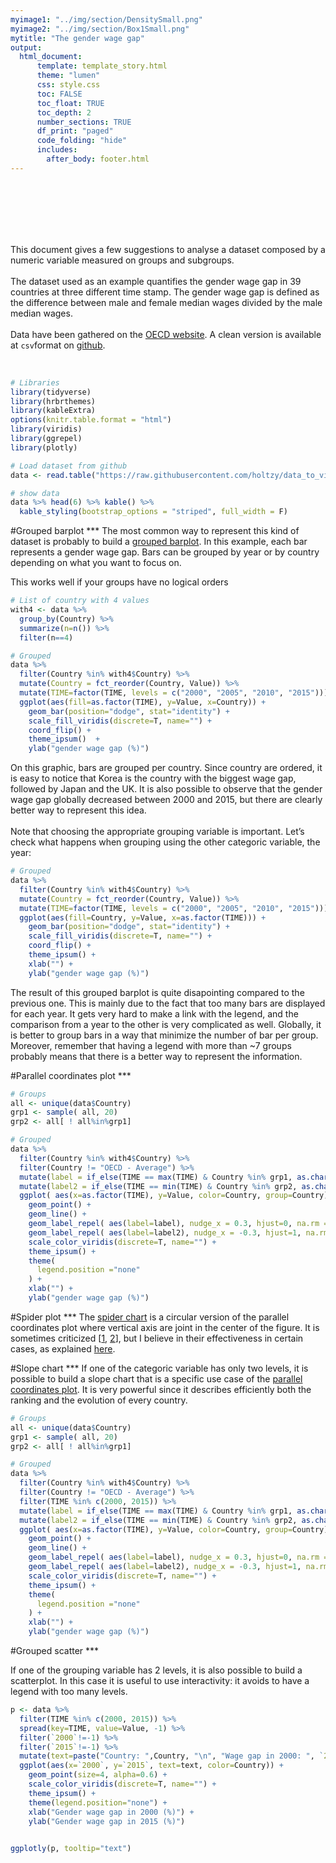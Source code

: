 ```yaml
---
myimage1: "../img/section/DensitySmall.png"
myimage2: "../img/section/Box1Small.png"
mytitle: "The gender wage gap"
output:
  html_document:
      template: template_story.html
      theme: "lumen"
      css: style.css
      toc: FALSE
      toc_float: TRUE
      toc_depth: 2
      number_sections: TRUE
      df_print: "paged"
      code_folding: "hide"
      includes: 
        after_body: footer.html
---
```


<br><br>
<div class="mycontent">


<div class = "row">
<div class = "col-md-8">
<br><br><br>
This document gives a few suggestions to analyse a dataset composed by a numeric variable measured on groups and subgroups.
<br><br>
The dataset used as an example quantifies the gender wage gap in 39 countries at three different time stamp. The gender wage gap is defined as the difference between male and female median wages divided by the male median wages.
<br><br>
Data have been gathered on the [OECD website](https://stats.oecd.org/index.aspx?queryid=54751). A clean version is available at `csv`format on [github](https://github.com/holtzy/data_to_viz/tree/master/Example_dataset).
</div>

<div class = "col-md-4">
<br>
```r
# Libraries
library(tidyverse)
library(hrbrthemes)
library(kableExtra)
options(knitr.table.format = "html")
library(viridis)
library(ggrepel)
library(plotly)

# Load dataset from github
data <- read.table("https://raw.githubusercontent.com/holtzy/data_to_viz/master/Example_dataset/9_OneNumSevCatSubgroupOneObs.csv", header=T, sep=",")

# show data
data %>% head(6) %>% kable() %>%
  kable_styling(bootstrap_options = "striped", full_width = F)
```
</div>
</div>



#Grouped barplot
***
The most common way to represent this kind of dataset is probably to build a [grouped barplot](). In this example, each bar represents a gender wage gap. Bars can be grouped by year or by country depending on what you want to focus on.

This works well if your groups have no logical orders

```r
# List of country with 4 values
with4 <- data %>%
  group_by(Country) %>%
  summarize(n=n()) %>%
  filter(n==4)

# Grouped
data %>%
  filter(Country %in% with4$Country) %>%
  mutate(Country = fct_reorder(Country, Value)) %>%
  mutate(TIME=factor(TIME, levels = c("2000", "2005", "2010", "2015"))) %>%
  ggplot(aes(fill=as.factor(TIME), y=Value, x=Country)) + 
    geom_bar(position="dodge", stat="identity") +
    scale_fill_viridis(discrete=T, name="") +
    coord_flip() +
    theme_ipsum()  +
    ylab("gender wage gap (%)")
```

On this graphic, bars are grouped per country. Since country are ordered, it is easy to notice that Korea is the country with the biggest wage gap, followed by Japan and the UK. It is also possible to observe that the gender wage gap globally decreased between 2000 and 2015, but there are clearly better way to represent this idea.
<br><br>
Note that choosing the appropriate grouping variable is important. Let's check what happens when grouping using the other categoric variable, the year:

```r
# Grouped
data %>%
  filter(Country %in% with4$Country) %>%
  mutate(Country = fct_reorder(Country, Value)) %>%
  mutate(TIME=factor(TIME, levels = c("2000", "2005", "2010", "2015"))) %>%
  ggplot(aes(fill=Country, y=Value, x=as.factor(TIME))) + 
    geom_bar(position="dodge", stat="identity") +
    scale_fill_viridis(discrete=T, name="") +
    coord_flip() +
    theme_ipsum() +
    xlab("") +
    ylab("gender wage gap (%)")
```

The result of this grouped barplot is quite disapointing compared to the previous one. This is mainly due to the fact that too many bars are displayed for each year. It gets very hard to make a link with the legend, and the comparison from a year to the other is very complicated as well. Globally, it is better to group bars in a way that minimize the number of bar per group. Moreover, remember that having a legend with more than ~7 groups probably means that there is a better way to represent the information.




#Parallel coordinates plot
***
```r
# Groups
all <- unique(data$Country)
grp1 <- sample( all, 20)
grp2 <- all[ ! all%in%grp1]

# Grouped
data %>%
  filter(Country %in% with4$Country) %>%
  filter(Country != "OECD - Average") %>%
  mutate(label = if_else(TIME == max(TIME) & Country %in% grp1, as.character(Country), NA_character_)) %>%
  mutate(label2 = if_else(TIME == min(TIME) & Country %in% grp2, as.character(Country), NA_character_)) %>%
  ggplot( aes(x=as.factor(TIME), y=Value, color=Country, group=Country)) + 
    geom_point() +
    geom_line() +
    geom_label_repel( aes(label=label), nudge_x = 0.3, hjust=0, na.rm = TRUE, segment.colour="grey") +
    geom_label_repel( aes(label=label2), nudge_x = -0.3, hjust=1, na.rm = TRUE, segment.colour="grey") +
    scale_color_viridis(discrete=T, name="") +
    theme_ipsum() +
    theme(
      legend.position ="none"
    ) +
    xlab("") +
    ylab("gender wage gap (%)")
```





#Spider plot
***
The [spider chart]() is a circular version of the parallel coordinates plot where vertical axis are joint in the center of the figure. It is sometimes criticized [[1](http://blog.minitab.com/blog/fun-with-statistics/beware-the-radar-chart), [2](https://blog.scottlogic.com/2011/09/23/a-critique-of-radar-charts.html)], but I believe in their effectiveness in certain cases, as explained [here]().





#Slope chart
***
If one of the categoric variable has only two levels, it is possible to build a slope chart that is a specific use case of the [parallel coordinates plot](). It is very powerful since it describes efficiently both the ranking and the evolution of every country.
```r
# Groups
all <- unique(data$Country)
grp1 <- sample( all, 20)
grp2 <- all[ ! all%in%grp1]

# Grouped
data %>%
  filter(Country %in% with4$Country) %>%
  filter(Country != "OECD - Average") %>%
  filter(TIME %in% c(2000, 2015)) %>%
  mutate(label = if_else(TIME == max(TIME) & Country %in% grp1, as.character(Country), NA_character_)) %>%
  mutate(label2 = if_else(TIME == min(TIME) & Country %in% grp2, as.character(Country), NA_character_)) %>%
  ggplot( aes(x=as.factor(TIME), y=Value, color=Country, group=Country)) + 
    geom_point() +
    geom_line() +
    geom_label_repel( aes(label=label), nudge_x = 0.3, hjust=0, na.rm = TRUE, segment.colour="grey") +
    geom_label_repel( aes(label=label2), nudge_x = -0.3, hjust=1, na.rm = TRUE, segment.colour="grey") +
    scale_color_viridis(discrete=T, name="") +
    theme_ipsum() +
    theme(
      legend.position ="none"
    ) +
    xlab("") +
    ylab("gender wage gap (%)")
```





#Grouped scatter
***

If one of the grouping variable has 2 levels, it is also possible to build a scatterplot. In this case it is useful to use interactivity: it avoids to have a legend with too many levels.
```r
p <- data %>%
  filter(TIME %in% c(2000, 2015)) %>%
  spread(key=TIME, value=Value, -1) %>%
  filter(`2000`!=-1) %>%
  filter(`2015`!=-1) %>%
  mutate(text=paste("Country: ",Country, "\n", "Wage gap in 2000: ", `2000`, "%\nWage gap in 2015: ", `2015`, sep="")) %>%
  ggplot(aes(x=`2000`, y=`2015`, text=text, color=Country)) +
    geom_point(size=4, alpha=0.6) +
    scale_color_viridis(discrete=T, name="") +
    theme_ipsum() +
    theme(legend.position="none") +
    xlab("Gender wage gap in 2000 (%)") +
    ylab("Gender wage gap in 2015 (%)")
  

ggplotly(p, tooltip="text")
```











</div>